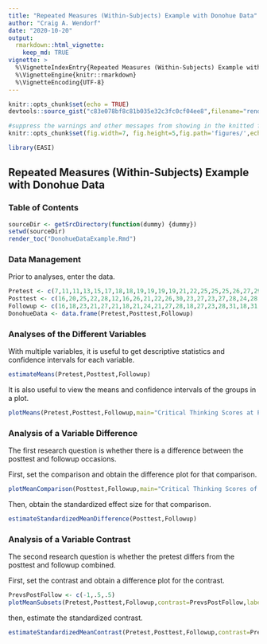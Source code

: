 ```yaml
---
title: "Repeated Measures (Within-Subjects) Example with Donohue Data"
author: "Craig A. Wendorf"
date: "2020-10-20"
output: 
  rmarkdown::html_vignette:
    keep_md: TRUE
vignette: >
  %\VignetteIndexEntry{Repeated Measures (Within-Subjects) Example with Donohue Data}
  %\VignetteEngine{knitr::rmarkdown}
  %\VignetteEncoding{UTF-8}
---
```


```r
knitr::opts_chunk$set(echo = TRUE)
devtools::source_gist("c83e078bf8c81b035e32c3fc0cf04ee8",filename="render_toc.R")
```

```r
#suppress the warnings and other messages from showing in the knitted file.
knitr::opts_chunk$set(fig.width=7, fig.height=5,fig.path='figures/',echo=TRUE,warning=FALSE,message=FALSE)
```

```r
library(EASI)
```

## Repeated Measures (Within-Subjects) Example with Donohue Data

### Table of Contents

```r
sourceDir <- getSrcDirectory(function(dummy) {dummy})
setwd(sourceDir)
render_toc("DonohueDataExample.Rmd")
```

### Data Management

Prior to analyses, enter the data.

```r
Pretest <- c(7,11,11,13,15,17,18,18,19,19,19,19,21,22,25,25,25,26,27,29)
Posttest <- c(16,20,25,22,28,12,16,26,21,22,26,30,23,27,23,27,28,24,28,28)
Followup <- c(16,18,23,21,27,21,18,21,24,21,27,28,18,27,23,28,31,18,31,27)
DonohueData <- data.frame(Pretest,Posttest,Followup)
```

### Analyses of the Different Variables

With multiple variables, it is useful to get descriptive statistics and confidence intervals for each variable.

```r
estimateMeans(Pretest,Posttest,Followup)
```

It is also useful to view the means and confidence intervals of the groups in a plot.

```r
plotMeans(Pretest,Posttest,Followup,main="Critical Thinking Scores at Pretest, Posttest, and Followup",ylab="Critical Thinking Score")
```
 
### Analysis of a Variable Difference

The first research question is whether there is a difference between the posttest and followup occasions.

First, set the comparison and obtain the difference plot for that comparison.

```r
plotMeanComparison(Posttest,Followup,main="Critical Thinking Scores of Posttest vs Followup",ylab="Critical Thinking Score")
```

Then, obtain the standardized effect size for that comparison.

```r
estimateStandardizedMeanDifference(Posttest,Followup)
```

### Analysis of a Variable Contrast

The second research question is whether the pretest differs from the posttest and followup combined.

First, set the contrast and obtain a difference plot for the contrast.

```r
PrevsPostFollow <- c(-1,.5,.5)
plotMeanSubsets(Pretest,Posttest,Followup,contrast=PrevsPostFollow,labels=c("Pretest","Post&Follow"),main="Critical Thinking Scores of Prestest vs Posttest and Followup Combined",ylab="Critical Thinking Score")
```

then, estimate the standardized contrast.

```r
estimateStandardizedMeanContrast(Pretest,Posttest,Followup,contrast=PrevsPostFollow)
```
